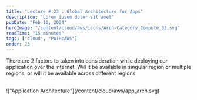 ```yaml
---
title: "Lecture # 23 : Global Architecture for Apps"
description: "Lorem ipsum dolor sit amet"
pubDate: "Feb 10, 2024"
heroImage: "/content/cloud/aws/icons/Arch-Category_Compute_32.svg"
readTime: "15 minutes"
tags: ["cloud", "PATH:AWS"]
order: 23
---
```



There are 2 factors to taken into consideration while deploying our application over the internet.
Will it be available in singular region or multiple regions, or will it be available across different regions

<br />
!["Application Architecture"](/content/cloud/aws/app_arch.svg)
<br />
